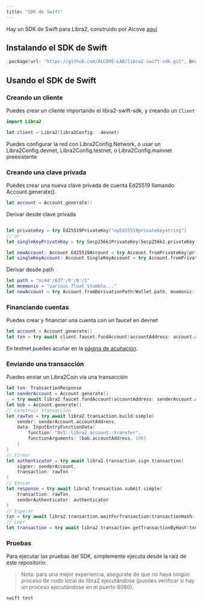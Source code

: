 ```yaml
---
title: "SDK de Swift"
---
```


Hay un SDK de Swift para Libra2, construido por Alcove [aquí](https://github.com/ALCOVE-LAB/libra2-swift-sdk)

## Instalando el SDK de Swift

```swift
.package(url: "https://github.com/ALCOVE-LAB/libra2-swift-sdk.git", branch: "main")
```

## Usando el SDK de Swift

### Creando un cliente

Puedes crear un cliente importando el libra2-swift-sdk, y creando un `Client`

```swift
import Libra2

let client = Libra2(libra2Config: .devnet)

```

Puedes configurar la red con Libra2Config.Network, o usar un Libra2Config.devnet, Libra2Config.testnet, o Libra2Config.mainnet preexistente

### Creando una clave privada

Puedes crear una nueva clave privada de cuenta Ed25519 llamando Account.generate().

```swift
let account = Account.generate()
```

Derivar desde clave privada

```swift

let privateKey = try Ed25519PrivateKey("myEd25519privatekeystring")
// or
let singleKeyPrivateKey = try Secp256k1PrivateKey(Secp256k1.privateKey)

let newAccount: Account.Ed25519Account = try Account.fromPrivateKey(privateKey)
let singleKeyAccount: Account.SingleKeyAccount = try Account.fromPrivateKey(singleKeyPrivateKey)
```

Derivar desde path

```swift
let path = "m/44'/637'/0'/0'/1"
let mnemonic = "various float stumble..."
let newAccount = try Account.fromDerivationPath(Wallet.path, mnemonic: Wallet.mnemonic)
```

### Financiando cuentas

Puedes crear y financiar una cuenta con un faucet en devnet

```swift
let account = Account.generate()
let txn = try await client.faucet.fundAccount(accountAddress: account.accountAddress, amount: 100_000_000)
```

En testnet puedes acuñar en la [página de acuñación](/network/faucet).

### Enviando una transacción

Puedes enviar un Libra2Coin via una transacción

```swift
let txn: TransactionResponse
let senderAccount = Account.generate()
_ = try await libra2.faucet.fundAccount(accountAddress: senderAccount.accountAddress, amount: 100_000_000)
let bob = Account.generate()
// Construir transacción
let rawTxn = try await libra2.transaction.build.simple(
    sender: senderAccount.accountAddress,
    data: InputEntryFunctionData(
        function: "0x1::libra2_account::transfer",
        functionArguments: [bob.accountAddress, 100]
    )
)
// Firmar
let authenticator = try await libra2.transaction.sign.transaction(
    signer: senderAccount,
    transaction: rawTxn
)
// Enviar
let response = try await libra2.transaction.submit.simple(
    transaction: rawTxn,
    senderAuthenticator: authenticator
)
// Esperar
txn = try await libra2.transaction.waitForTransaction(transactionHash: response.hash)
// Leer
let transaction = try await libra2.transaction.getTransactionByHash(txn.hash)

```

### Pruebas

Para ejecutar las pruebas del SDK, simplemente ejecuta desde la raíz de este repositorio:

> Nota: para una mejor experiencia, asegúrate de que no haya ningún proceso de nodo local de libra2 ejecutándose (puedes verificar si hay un proceso ejecutándose en el puerto 8080).

```swift
swift test
```
